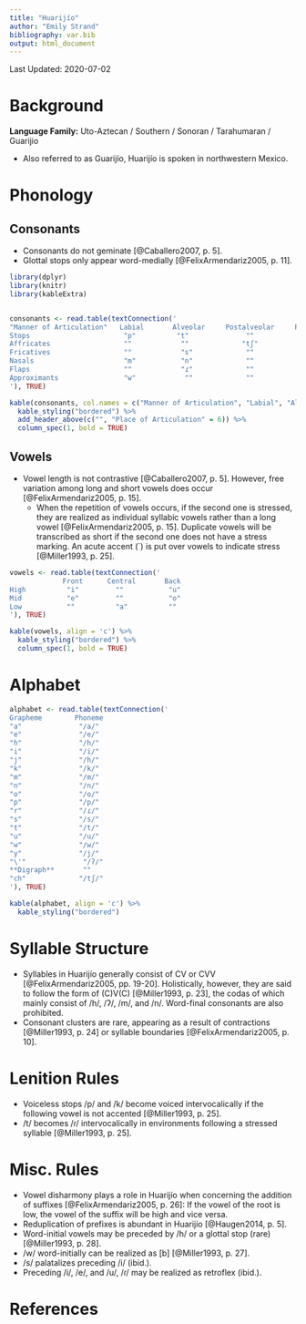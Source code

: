 ```yaml
---
title: "Huarijío"
author: "Emily Strand"
bibliography: var.bib
output: html_document
---
```


Last Updated: 2020-07-02

# Background

**Language Family:** Uto-Aztecan / Southern / Sonoran / Tarahumaran / Guarijio

* Also referred to as Guarijío, Huarijío is spoken in northwestern Mexico.

# Phonology

## Consonants

* Consonants do not geminate [@Caballero2007, p. 5].
* Glottal stops only appear word-medially [@FelixArmendariz2005, p. 11].

```r

library(dplyr)
library(knitr)
library(kableExtra)


consonants <- read.table(textConnection('
"Manner of Articulation"   Labial       Alveolar     Postalveolar     Palatal     Velar      Glottal    
Stops                       "p"          "t"              ""             ""        "k"         "ʔ"
Affricates                  ""            ""             "tʃ"            ""        ""          ""
Fricatives                  ""            "s"             ""             ""        "h"         ""
Nasals                      "m"           "n"             ""             ""        ""          ""
Flaps                       ""            "ɾ"             ""             ""        ""          ""
Approximants                "w"            ""             ""             "j"       ""          ""
'), TRUE)

kable(consonants, col.names = c("Manner of Articulation", "Labial", "Alveolar", "Postalveolar", "Palatal", "Velar", "Glottal"), align = 'c') %>%
  kable_styling("bordered") %>%
  add_header_above(c("", "Place of Articulation" = 6)) %>%
  column_spec(1, bold = TRUE)
```

## Vowels

* Vowel length is not contrastive [@Caballero2007, p. 5]. However, free variation among long and short vowels does occur [@FelixArmendariz2005, p. 15].
    - When the repetition of vowels occurs, if the second one is stressed, they are realized as individual syllabic vowels rather than a long vowel [@FelixArmendariz2005, p. 15]. Duplicate vowels will be transcribed as short if the second one does not have a stress marking. An acute accent (´) is put over vowels to indicate stress [@Miller1993, p. 25].

```r

vowels <- read.table(textConnection('
             Front      Central       Back
High          "i"         ""           "u"
Mid           "e"         ""           "o"
Low           ""          "a"          ""
'), TRUE)

kable(vowels, align = 'c') %>%
  kable_styling("bordered") %>%
  column_spec(1, bold = TRUE)
```      

# Alphabet

```r

alphabet <- read.table(textConnection('
Grapheme        Phoneme
"a"              "/a/"  
"e"              "/e/"  
"h"              "/h/"  
"i"              "/i/"  
"j"              "/h/"  
"k"              "/k/"  
"m"              "/m/"  
"n"              "/n/"  
"o"              "/o/"  
"p"              "/p/"  
"r"              "/ɾ/"  
"s"              "/s/"  
"t"              "/t/"  
"u"              "/u/"  
"w"              "/w/"  
"y"              "/j/"  
"\'"              "/ʔ/"  
**Digraph**       ""
"ch"             "/tʃ/"  
'), TRUE)

kable(alphabet, align = 'c') %>%
  kable_styling("bordered")
```

# Syllable Structure

* Syllables in Huarijío generally consist of CV or CVV [@FelixArmendariz2005, pp. 19-20]. Holistically, however, they are said to follow the form of (C)V(C) [@Miller1993, p. 23], the codas of which mainly consist of /h/, /ʔ/, /m/, and /n/. Word-final consonants are also prohibited.
* Consonant clusters are rare, appearing as a result of contractions [@Miller1993, p. 24] or syllable boundaries [@FelixArmendariz2005, p. 10].

# Lenition Rules

* Voiceless stops /p/ and /k/ become voiced intervocalically if the following vowel is not accented [@Miller1993, p. 25].
* /t/ becomes /ɾ/ intervocalically in environments following a stressed syllable [@Miller1993, p. 25].

# Misc. Rules

* Vowel disharmony plays a role in Huarijío when concerning the addition of suffixes [@FelixArmendariz2005, p. 26]: If the vowel of the root is low, the vowel of the suffix will be high and vice versa.
* Reduplication of prefixes is abundant in Huarijío [@Haugen2014, p. 5].
* Word-initial vowels may be preceded by /h/ or a glottal stop (rare) [@Miller1993, p. 28].
* /w/ word-initially can be realized as [b] [@Miller1993, p. 27].
* /s/ palatalizes preceding /i/ (ibid.).
* Preceding /i/, /e/, and /u/, /ɾ/ may be realized as retroflex (ibid.).

# References
